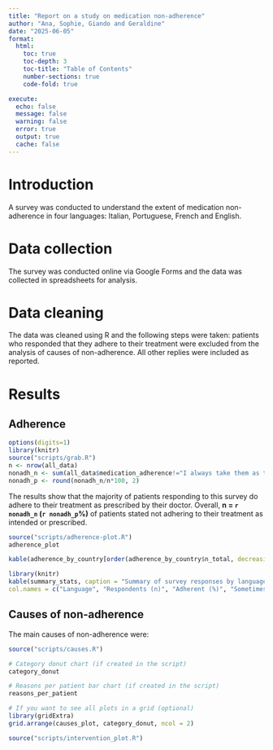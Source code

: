 ```yaml
---
title: "Report on a study on medication non-adherence"
author: "Ana, Sophie, Giando and Geraldine"
date: "2025-06-05"
format:
  html:
    toc: true
    toc-depth: 3
    toc-title: "Table of Contents"
    number-sections: true
    code-fold: true

execute: 
  echo: false
  message: false
  warning: false
  error: true
  output: true
  cache: false
---
```


# Introduction
A survey was conducted to understand the extent of medication non-adherence in four languages: Italian, Portuguese, French and English. 

# Data collection
The survey was conducted online via Google Forms and the data was collected in spreadsheets for analysis.

# Data cleaning
The data was cleaned using R and the following steps were taken: patients who responded that they adhere to their treatment were excluded from the analysis of causes of non-adherence. All other replies were included as reported.

# Results
## Adherence
```r
options(digits=1)
library(knitr)
source("scripts/grab.R")
n <- nrow(all_data)
nonadh_n <- sum(all_data$medication_adherence!="I always take them as the doctor told me")
nonadh_p <- round(nonadh_n/n*100, 2)
```

The results show that the majority of patients responding to this survey do adhere to their treatment as prescribed by their doctor. Overall, **n = `r nonadh_n` (`r nonadh_p`%)** of patients stated not adhering to their treatment as intended or prescribed.

```r
source("scripts/adherence-plot.R")
adherence_plot
```

```r
kable(adherence_by_country[order(adherence_by_country$n_total, decreasing = TRUE), ], caption = "Adherence by language", align = "c", col.names = c("Language", "Respondents (n)", "Adherent (n)", "Adherent (%)"))
```
```r
library(knitr)
kable(summary_stats, caption = "Summary of survey responses by language", align = "c", 
col.names = c("Language", "Respondents (n)", "Adherent (%)", "Sometimes forget (< once a week) (%)", "Sometimes forget (>  once a week) (%)", "Stopped (%))", "Impact on identity (%)", "Vouchers rating", "Fine rating", "Support program rating", "Phone reminders rating", "Emoji rating", "Pension collection rating", "Health info rating"))
```

## Causes of non-adherence
The main causes of non-adherence were:

```r
source("scripts/causes.R")

# Category donut chart (if created in the script)
category_donut

# Reasons per patient bar chart (if created in the script)
reasons_per_patient

# If you want to see all plots in a grid (optional)
library(gridExtra)
grid.arrange(causes_plot, category_donut, ncol = 2)
```


```r
source("scripts/intervention_plot.R")
```

